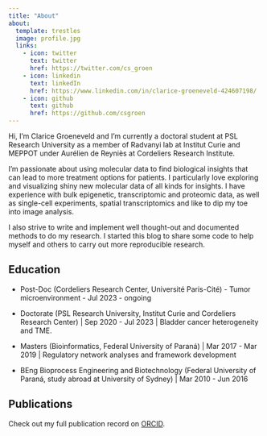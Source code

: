```yaml
---
title: "About"
about:
  template: trestles
  image: profile.jpg
  links:
    - icon: twitter
      text: twitter
      href: https://twitter.com/cs_groen
    - icon: linkedin
      text: linkedIn
      href: https://www.linkedin.com/in/clarice-groeneveld-424607198/
    - icon: github
      text: github
      href: https://github.com/csgroen
---
```


Hi, I'm Clarice Groeneveld and I'm currently a doctoral student at PSL Research University as a member of Radvanyi lab at Institut Curie and MEPPOT under Aurélien de Reyniès at Cordeliers Research Institute.

I'm passionate about using molecular data to find biological insights that can lead to more treatment options for patients. I particularly love exploring and visualizing shiny new molecular data of all kinds for insights. I have experience with bulk epigenetic, transcriptomic and proteomic data, as well as single-cell experiments, spatial transcriptomics and like to dip my toe into image analysis.

I also strive to write and implement well thought-out and documented methods to do my research. I started this blog to share some code to help myself and others to carry out more reproducible research.

## Education

- Post-Doc (Cordeliers Research Center, Université Paris-Cité) - Tumor microenvironment - Jul 2023 - ongoing

-   Doctorate (PSL Research University, Institut Curie and Cordeliers Research Center) \| Sep 2020 - Jul 2023 \| Bladder cancer heterogeneity and TME.

-   Masters (Bioinformatics, Federal University of Paraná) \| Mar 2017 - Mar 2019 \| Regulatory network analyses and framework development

-   BEng Bioprocess Engineering and Biotechnology (Federal University of Paraná, study abroad at University of Sydney) \| Mar 2010 - Jun 2016

## Publications

Check out my full publication record on [ORCID](https://orcid.org/0000-0001-5222-2586).
